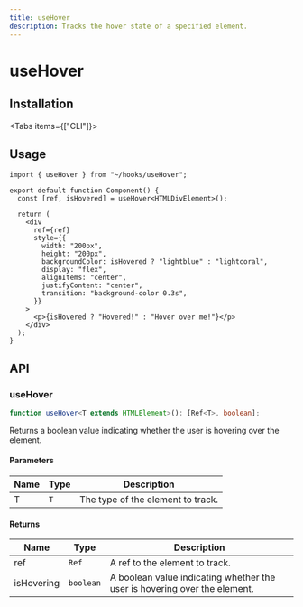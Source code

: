 ```yaml
---
title: useHover
description: Tracks the hover state of a specified element.
---
```



# useHover

## Installation

<Tabs items={["CLI"]}>
  <Tab value="CLI">
    <DynamicCodeBlock lang="bash" code="npx rehooks-cli@latest add useHover" />
  </Tab>
</Tabs>

## Usage

```tsx title="Component.tsx"
import { useHover } from "~/hooks/useHover";

export default function Component() {
  const [ref, isHovered] = useHover<HTMLDivElement>();

  return (
    <div
      ref={ref}
      style={{
        width: "200px",
        height: "200px",
        backgroundColor: isHovered ? "lightblue" : "lightcoral",
        display: "flex",
        alignItems: "center",
        justifyContent: "center",
        transition: "background-color 0.3s",
      }}
    >
      <p>{isHovered ? "Hovered!" : "Hover over me!"}</p>
    </div>
  );
}
```

## API

### useHover

```ts title="useHover.ts"
function useHover<T extends HTMLElement>(): [Ref<T>, boolean];
```

Returns a boolean value indicating whether the user is hovering over the element.

#### Parameters

| Name | Type | Description                       |
| ---- | ---- | --------------------------------- |
| T    | `T`  | The type of the element to track. |

#### Returns

| Name       | Type      | Description                                                               |
| ---------- | --------- | ------------------------------------------------------------------------- |
| ref        | `Ref`     | A ref to the element to track.                                            |
| isHovering | `boolean` | A boolean value indicating whether the user is hovering over the element. |
